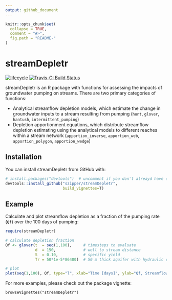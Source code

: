```yaml
---
output: github_document
---
```


<!-- README.md is generated from README.Rmd. Please edit that file -->

```r
knitr::opts_chunk$set(
  collapse = TRUE,
  comment = "#>",
  fig.path = "README-"
)
```

# streamDepletr
[![lifecycle](https://img.shields.io/badge/lifecycle-experimental-orange.svg)](https://www.tidyverse.org/lifecycle/#experimental) [![Travis-CI Build Status](https://travis-ci.org/szipper/streamDepletr.svg?branch=master)](https://travis-ci.org/szipper/streamDepletr)

streamDepletr is an R package with functions for assessing the impacts of groundwater pumping on streams. There are two primary categories of functions:

- Analytical streamflow depletion models, which estimate the change in groundwater inputs to a stream resulting from pumping (`hunt`, `glover`, `hantush`, `intermittent_pumping`)
- Depletion apportionment equations, which distribute streamflow depletion estimating using the analytical models to different reaches within a stream network (`apportion_inverse`, `apportion_web`, `apportion_polygon`, `apportion_wedge`)

## Installation

You can install streamDepletr from GitHub with:

```r
# install.packages("devtools")  # uncomment if you don't alreayd have devtools
devtools::install_github("szipper/streamDepletr",
                         build_vignettes=T)
```

## Example

Calculate and plot streamflow depletion as a fraction of the pumping rate (`Qf`) over the 100 days of pumping:

```r
require(streamDepletr)

# calculate depletion fraction
Qf <- glover(t  = seq(1,100),     # timesteps to evaluate
             d  = 150,            # well to stream distance
             S  = 0.10,           # specific yield
             Tr = 50*1e-5*86400)  # 50 m thick aquifer with hydraulic conductivity of 1e-5 m/s

# plot
plot(seq(1,100), Qf, type="l", xlab="Time [days]", ylab="Qf, Streamflow Depletion Fraction")
```

For more examples, please check out the package vignette:

`browseVignettes("streamDepletr")`